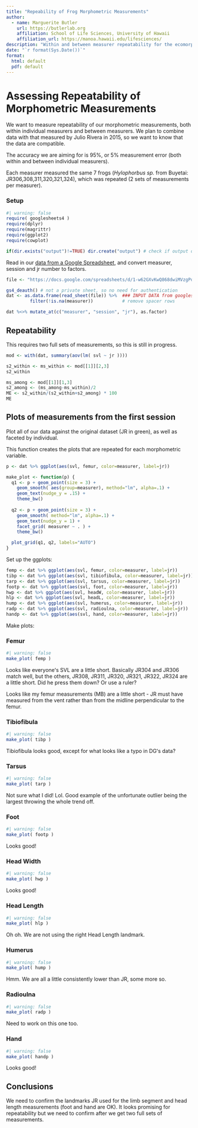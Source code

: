 ```yaml
---
title: "Repeability of Frog Morphometric Measurements"
author:
  - name: Marguerite Butler
    url: https://butlerlab.org
    affiliation: School of Life Sciences, University of Hawaii
    affiliation_url: https://manoa.hawaii.edu/lifesciences/
description: "Within and between measurer repeatability for the ecomorph analysis"
date: "`r format(Sys.Date())`"
format: 
  html: default
  pdf: default
---
```


# Assessing Repeatability of Morphometric Measurements 

We want to measure repeatability of our morphometric measurements, both within individual measurers and between measurers. We plan to combine data with that measured by Julio Rivera in 2015, so we want to know that the data are compatible. 

The accuracy we are aiming for is 95%, or 5% measurement error (both within and between individual measurers). 

Each measurer measured the same 7 frogs (_Hylophorbus sp._ from Buyetai: JR306,308,311,320,321,324), which was repeated (2 sets of measurements per measurer). 

### Setup 

```r
#| warning: false
require( googlesheets4 )
require(dplyr)
require(magrittr)
require(ggplot2)
require(cowplot)

if(dir.exists("output")!=TRUE) dir.create("output") # check if output directory out exists, if false create
```

Read in our [data from a Google Spreadsheet](https://docs.google.com/spreadsheets/d/1-w62GXvKwQ868dwiMVzgPdLYbgSkXxSqasE-YoaGOUc/edit#gid=0), and convert measurer, session and jr number to factors.

```r
file <- "https://docs.google.com/spreadsheets/d/1-w62GXvKwQ868dwiMVzgPdLYbgSkXxSqasE-YoaGOUc/edit#gid=0"

gs4_deauth() # not a private sheet, so no need for authentication
dat <- as.data.frame(read_sheet(file)) %>%  ### INPUT DATA from googlesheet 
         filter(!is.na(measurer))			# remove spacer rows

dat %<>% mutate_at(c("measurer", "session", "jr"), as.factor) 		  
```

## Repeatability 

This requires two full sets of measurements, so this is still in progress. 

```r
mod <- with(dat, summary(aov(lm( svl ~ jr ))))

s2_within <- ms_within <- mod[[1]][2,3]
s2_within

ms_among <- mod[[1]][1,3]
s2_among <- (ms_among-ms_within)/2
ME <- s2_within/(s2_within+s2_among) * 100
ME
```

## Plots of measurements from the first session

Plot all of our data against the original dataset (JR in green), as well as faceted by individual.

This function creates the plots that are repeated for each morphometric variable.

```r
p <- dat %>% ggplot(aes(svl, femur, color=measurer, label=jr))

make_plot <- function(p) {
  q1 <- p + geom_point(size = 3) + 
	geom_smooth( aes(group=measurer), method="lm", alpha=.1) + 	
	geom_text(nudge_y = .15) +
	theme_bw()
	
  q2 <- p + geom_point(size = 3) + 
	geom_smooth( method="lm", alpha=.1) + 	
	geom_text(nudge_y = 1) +
	facet_grid( measurer ~ . ) +
	theme_bw()

  plot_grid(q1, q2, labels="AUTO")	
}
```
Set up the ggplots: 

```r
femp <- dat %>% ggplot(aes(svl, femur, color=measurer, label=jr))
tibp <- dat %>% ggplot(aes(svl, tibiofibula, color=measurer, label=jr))
tarp <- dat %>% ggplot(aes(svl, tarsus, color=measurer, label=jr))
footp <- dat %>% ggplot(aes(svl, foot, color=measurer, label=jr))
hwp <- dat %>% ggplot(aes(svl, headW, color=measurer, label=jr))
hlp <- dat %>% ggplot(aes(svl, headL, color=measurer, label=jr))
hump <- dat %>% ggplot(aes(svl, humerus, color=measurer, label=jr))
radp <- dat %>% ggplot(aes(svl, radioulna, color=measurer, label=jr))
handp <- dat %>% ggplot(aes(svl, hand, color=measurer, label=jr))
```

Make plots:

### Femur

```r
#| warning: false
make_plot( femp )
```
Looks like everyoneʻs SVL are a little short. Basically JR304 and JR306 match well, but the others, JR308, JR311, JR320, JR321, JR322, JR324 are a little short. Did he press them down? Or use a ruler? 

Looks like my femur measurements (MB) are a little short - JR must have measured from the vent rather than from the midline perpendicular to the femur. 

### Tibiofibula

```r
#| warning: false
make_plot( tibp )
```
Tibiofibula looks good, except for what looks like a typo in DGʻs data?

### Tarsus

```r
#| warning: false
make_plot( tarp )
```
Not sure what I did! Lol. Good example of the unfortunate outlier being the largest throwing the whole trend off. 

### Foot

```r
#| warning: false
make_plot( footp )
```
Looks good! 

### Head Width

```r
#| warning: false
make_plot( hwp )
```

Looks good!

### Head Length

```r
#| warning: false
make_plot( hlp )
```

Oh oh. We are not using the right Head Length landmark.

### Humerus

```r
#| warning: false
make_plot( hump )
```

Hmm. We are all a little consistently lower than JR, some more so.

### Radioulna

```r
#| warning: false
make_plot( radp )
```

Need to work on this one too.

### Hand
```r
#| warning: false
make_plot( handp )
```
Looks good!

## Conclusions

We need to confirm the landmarks JR used for the limb segment and head length measurements (foot and hand are OK). It looks promising for repeatability but we need to confirm after we get two full sets of measurements. 
